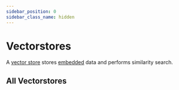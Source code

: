 ```yaml
---
sidebar_position: 0
sidebar_class_name: hidden
---
```


# Vectorstores


A [vector store](/docs/concepts/#vector-stores) stores [embedded](/docs/concepts/embedding_models) data and performs similarity search.

<CategoryTable category="vectorstores" />

## All Vectorstores

<IndexTable />

